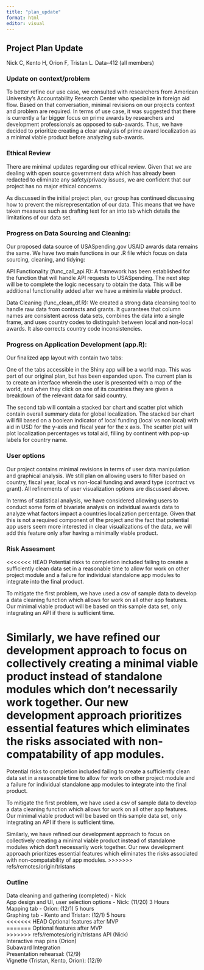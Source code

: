 ```yaml
---
title: "plan_update"
format: html
editor: visual
---
```


## Project Plan Update

Nick C, Kento H, Orion F, Tristan L. Data-412 (all members)

### Update on context/problem

To better refine our use case, we consulted with researchers from American University's Accountability Research Center who specialize in foreign aid flow. Based on that conversation, minimal revisions on our projects context and problem are required. In terms of use case, it was suggested that there is currently a far bigger focus on prime awards by researchers and development professionals as opposed to sub-awards. Thus, we have decided to prioritize creating a clear analysis of prime award localization as a minimal viable product before analyzing sub-awards.

### Ethical Review

There are minimal updates regarding our ethical review. Given that we are dealing with open source government data which has already been redacted to eliminate any safety/privacy issues, we are confident that our project has no major ethical concerns.

As discussed in the initial project plan, our group has continued discussing how to prevent the misrepresentation of our data. This means that we have taken measures such as drafting text for an into tab which details the limitations of our data set.

### Progress on Data Sourcing and Cleaning:

Our proposed data source of USASpending.gov USAID awards data remains the same. We have two main functions in our .R file which focus on data sourcing, cleaning, and tidying:

API Functionality (func_call_api.R): A framework has been established for the function that will handle API requests to USASpending. The next step will be to complete the logic necessary to obtain the data. This will be additional functionality added after we have a minimila viable product.

Data Cleaning (func_clean_df.R): We created a strong data cleansing tool to handle raw data from contracts and grants. It guarantees that column names are consistent across data sets, combines the data into a single frame, and uses country codes to distinguish between local and non-local awards. It also corrects country code inconsistencies.

### Progress on Application Development (app.R):

Our finalized app layout with contain two tabs:

One of the tabs accessible in the Shiny app will be a world map. This was part of our original plan, but has been expanded upon. The current plan is to create an interface wherein the user is presented with a map of the world, and when they click on one of its countries they are given a breakdown of the relevant data for said country.

The second tab will contain a stacked bar chart and scatter plot which contain overall summary data for global localization. The stacked bar chart will fill based on a boolean indicator of local funding (local vs non local) with aid in USD for the y-axis and fiscal year for the x axis. The scatter plot will plot localization percentages vs total aid, filling by continent with pop-up labels for country name.

### User options

Our project contains minimal revisions in terms of user data manipulation and graphical analysis. We still plan on allowing users to filter based on country, fiscal year, local vs non-local funding and award type (contract vs grant). All refinements of user visualization options are discussed above.

In terms of statistical analysis, we have considered allowing users to conduct some form of bivariate analysis on individual awards data to analyze what factors impact a countries localization percentage. Given that this is not a required component of the project and the fact that potential app users seem more interested in clear visualizations of the data, we will add this feature only after having a minimally viable product.

### Risk Assesment

<<<<<<< HEAD
Potential risks to completion included failing to create a  sufficiently clean data set in a reasonable time to allow for work on other project module and a failure for individual standalone app modules to integrate into the final product.

To mitigate the first problem, we have used a csv of sample data to develop a data cleaning function which allows for work on all other app features.  Our minimal viable product will be based on this sample data set, only integrating an API if there is sufficient time.

Similarly, we have refined our development approach to focus on collectively creating a minimal viable product instead of standalone modules which don't necessarily work together.  Our new development approach prioritizes essential features which eliminates the risks associated with non-compatability of app modules.
=======
Potential risks to completion included failing to create a sufficiently clean data set in a reasonable time to allow for work on other project module and a failure for individual standalone app modules to integrate into the final product.

To mitigate the first problem, we have used a csv of sample data to develop a data cleaning function which allows for work on all other app features. Our minimal viable product will be based on this sample data set, only integrating an API if there is sufficient time.

Similarly, we have refined our development approach to focus on collectively creating a minimal viable product instead of standalone modules which don't necessarily work together. Our new development approach prioritizes essential features which eliminates the risks associated with non-compatability of app modules.
>>>>>>> refs/remotes/origin/tristans

### Outline

Data cleaning and gathering (completed) - Nick\
App design and UI, user selection options - Nick: (11/20) 3 Hours\
Mapping tab - Orion: (12/1) 5 hours\
Graphing tab - Kento and Tristan: (12/1) 5 hours\
<<<<<<< HEAD
Optional features after MVP \
=======
Optional features after MVP\
>>>>>>> refs/remotes/origin/tristans
API (Nick)\
Interactive map pins (Orion)\
Subaward Integration\
Presentation rehearsal: (12/9)\
Vignette (Tristan, Kento, Orion): (12/9)
